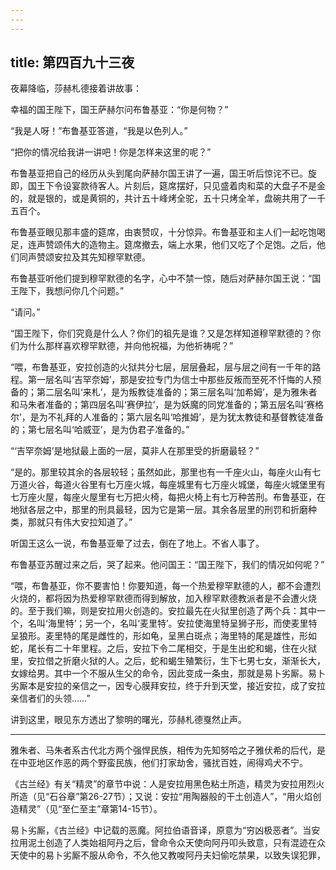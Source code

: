 ```yaml
---
---
---
```

title: 第四百九十三夜
---






夜幕降临，莎赫札德接着讲故事：





幸福的国王陛下，国王萨赫尔问布鲁基亚：“你是何物？”

“我是人呀！”布鲁基亚答道，“我是以色列人。”

“把你的情况给我讲一讲吧！你是怎样来这里的呢？”

布鲁基亚把自己的经历从头到尾向萨赫尔国王讲了一遍，国王听后惊诧不已。旋即，国王下令设宴款待客人。片刻后，筵席摆好，只见盛着肉和菜的大盘子不是金的，就是银的，或是黄铜的，共计五十峰烤全驼，五十只烤全羊，盘碗共用了一千五百个。

布鲁基亚眼见那丰盛的筵席，由衷赞叹，十分惊异。布鲁基亚和主人们一起吃饱喝足，连声赞颂伟大的造物主。筵席撤去，端上水果，他们又吃了个足饱。之后，他们同声赞颂安拉及其先知穆罕默德。

布鲁基亚听他们提到穆罕默德的名字，心中不禁一惊，随后对萨赫尔国王说：“国王陛下，我想问你几个问题。”

“请问。”

“国王陛下，你们究竟是什么人？你们的祖先是谁？又是怎样知道穆罕默德的？你们为什么那样喜欢穆罕默德，并向他祝福，为他祈祷呢？”

“喂，布鲁基亚，安拉创造的火狱共分七层，层层叠起，层与层之间有一千年的路程。第一层名叫‘吉罕奈姆’，那是安拉专门为信士中那些反叛而至死不忏悔的人预备的；第二层名叫‘来札’，是为叛教徒准备的；第三层名叫‘加希姆’，是为雅朱者和马朱者准备的；第四层名叫‘赛伊拉’，是为妖魔的同党准备的；第五层名叫‘赛格尔’，是为不礼拜的人准备的；第六层名叫‘哈推姆’，是为犹太教徒和基督教徒准备的；第七层名叫‘哈威亚’，是为伪君子准备的。”

“‘吉罕奈姆’是地狱最上面的一层，莫非人在那里受的折磨最轻？”

“是的。那里较其余的各层较轻；虽然如此，那里也有一千座火山，每座火山有七万道火谷，每道火谷里有七万座火城，每座城里有七万座火城堡，每座火城堡里有七万座火屋，每座火屋里有七万把火椅，每把火椅上有七万种苦刑。布鲁基亚，在地狱各层之中，那里的刑具最轻，因为它是第一层。其余各层里的刑罚和折磨种类，那就只有伟大安拉知道了。”

听国王这么一说，布鲁基亚晕了过去，倒在了地上。不省人事了。

布鲁基亚苏醒过来之后，哭了起来。他问国王：“国王陛下，我们的情况如何呢？”

“喂，布鲁基亚，你不要害怕！你要知道，每一个热爱穆罕默德的人，都不会遭烈火烧的，都将因为热爱穆罕默德而得到解放，加入穆罕默德教派者是不会遭火烧的。至于我们嘛，则是安拉用火创造的。安拉最先在火狱里创造了两个兵：其中一个，名叫‘海里特’；另一个，名叫‘麦里特’。安拉使海里特呈狮子形，而使麦里特呈狼形。麦里特的尾是雌性的，形如龟，呈黑白斑点；海里特的尾是雄性，形如蛇，尾长有二十年里程。之后，安拉下令二尾相交，于是生出蛇和蝎，住在火狱里，安拉借之折磨火狱的人。之后，蛇和蝎生殖繁衍，生下七男七女，渐渐长大，女嫁给男。其中一个不服从生父的命令，因此变成一条虫，那就是易卜劣厮。易卜劣厮本是安拉的亲信之一，因专心膜拜安拉，终于升到天堂，接近安拉，成了安拉亲信者们的头领……”





讲到这里，眼见东方透出了黎明的曙光，莎赫札德戛然止声。



***





雅朱者、马朱者系古代北方两个强悍民族，相传为先知努哈之子雅伏希的后代，是在中亚地区作恶的两个野蛮民族，他们打家劫舍，骚扰百姓，闹得鸡犬不宁。​​​



《古兰经》有关“精灵”的章节中说：人是安拉用黑色粘土所造，精灵为安拉用烈火所造（见“石谷章”第26-27节）；又说：安拉“用陶器般的干土创造人”，“用火焰创造精灵”（见“至仁至主”章第14-15节）。​​​



易卜劣厮，《古兰经》中记载的恶魔。阿拉伯语音译，原意为“穷凶极恶者”。当安拉用泥土创造了人类始祖阿丹之后，曾命令众天使向阿丹叩头致意，只有混迹在众天使中的易卜劣厮不服从命令，不久他又教唆阿丹夫妇偷吃禁果，以致失误犯罪，​​​